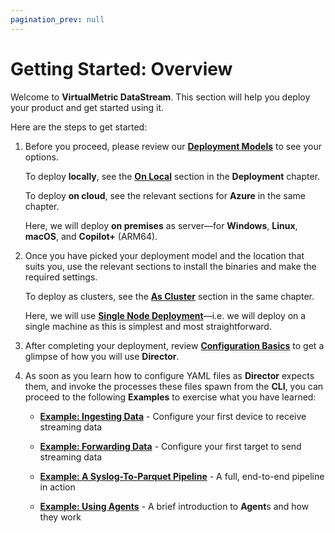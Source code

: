 ```yaml
---
pagination_prev: null
---
```


# Getting Started: Overview

Welcome to **VirtualMetric DataStream**. This section will help you deploy your product and get started using it.

Here are the steps to get started:

1. Before you proceed, please review our [**Deployment Models**](./deployment/index.mdx#models) to see your options.

    To deploy **locally**, see the [**On Local**](./deployment/on-local.mdx) section in the **Deployment** chapter.

    To deploy **on cloud**, see the relevant sections for **Azure** in the same chapter.

    Here, we will deploy **on premises** as server&mdash;for **Windows**, **Linux**, **macOS**, and **Copilot+** (ARM64).

3. Once you have picked your deployment model and the location that suits you, use the relevant sections to install the binaries and make the required settings.

    To deploy as clusters, see the [**As Cluster**](./deployment/as-cluster.mdx) section in the same chapter.

    Here, we will use [**Single Node Deployment**](./single-node-deployment.mdx)&mdash;i.e. we will deploy on a single machine as this is simplest and most straightforward.

4. After completing your deployment, review [**Configuration Basics**](./configuration-basics.mdx) to get a glimpse of how you will use **Director**.

5. As soon as you learn how to configure YAML files as **Director** expects them, and invoke the processes these files spawn from the **CLI**, you can proceed to the following **Examples** to exercise what you have learned:

    - [**Example: Ingesting Data**](./example-ingesting-data.mdx) - Configure your first device to receive streaming data

    - [**Example: Forwarding Data**](./example-forwarding-data.mdx) - Configure your first target to send streaming data

    - [**Example: A Syslog-To-Parquet Pipeline**](./example-a-syslog-to-parquet-pipeline.mdx) - A full, end-to-end pipeline in action

    - [**Example: Using Agents**](./example-using-agents.mdx) - A brief introduction to **Agent**s and how they work
